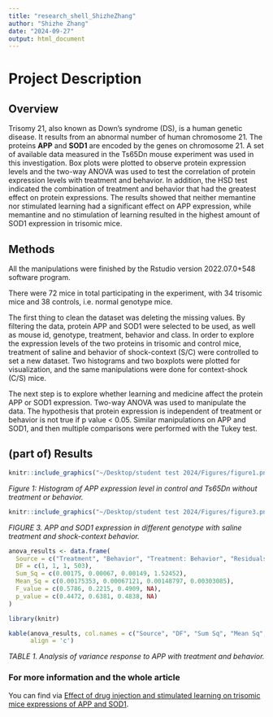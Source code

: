 ```yaml
---
title: "research_shell_ShizheZhang"
author: "Shizhe Zhang"
date: "2024-09-27"
output: html_document
---
```


# Project Description

## Overview

Trisomy 21, also known as Down's syndrome (DS), is a human genetic disease. It results from an
abnormal number of human chromosome 21. The proteins **APP** and **SOD1** are encoded by the genes on chromosome 21. A set of available data measured in the Ts65Dn mouse experiment was used in this investigation. Box plots were plotted to observe protein expression levels and the two-way ANOVA was used to test the correlation of protein expression levels with treatment and behavior. In addition, the HSD test indicated the combination of treatment and behavior that had the greatest effect on protein expressions. The results showed that neither memantine nor stimulated learning had a significant effect on APP expression, while memantine and no stimulation of learning resulted in the highest amount of SOD1 expression in trisomic mice.

## Methods

All the manipulations were finished by the Rstudio version 2022.07.0+548 software program.

There were 72 mice in total participating in the experiment, with 34 trisomic mice and
38 controls, i.e. normal genotype mice.

The first thing to clean the dataset was deleting the missing values. By filtering the data, protein APP and SOD1 were selected to be used, as well as mouse id, genotype, treatment, behavior and class. In
order to explore the expression levels of the two proteins in trisomic and control mice, treatment of saline and behavior of shock-context (S/C) were controlled to set a new dataset. Two histograms and two
boxplots were plotted for visualization, and the same manipulations were done for context-shock (C/S)
mice.

The next step is to explore whether learning and medicine affect the protein APP or SOD1 expression.
Two-way ANOVA was used to manipulate the data. The hypothesis that protein expression is independent
of treatment or behavior is not true if p value < 0.05. Similar manipulations on APP and SOD1, and then
multiple comparisons were performed with the Tukey test.

## (part of) Results


```r
knitr::include_graphics("~/Desktop/student test 2024/Figures/figure1.png")
```

*Figure 1: Histogram of APP expression level in control and Ts65Dn without treatment or behavior.*

```r
knitr::include_graphics("~/Desktop/student test 2024/Figures/figure3.png")
```

*FIGURE 3. APP and SOD1 expression in different genotype with saline treatment and shock-context behavior.*

```r
anova_results <- data.frame(
  Source = c("Treatment", "Behavior", "Treatment: Behavior", "Residuals"),
  DF = c(1, 1, 1, 503),
  Sum_Sq = c(0.00175, 0.00067, 0.00149, 1.52452),
  Mean_Sq = c(0.00175353, 0.00067121, 0.00148797, 0.00303085),
  F_value = c(0.5786, 0.2215, 0.4909, NA),
  p_value = c(0.4472, 0.6381, 0.4838, NA)
)
```

```r
library(knitr)

kable(anova_results, col.names = c("Source", "DF", "Sum Sq", "Mean Sq", "F value", "Pr(>F)"),
      align = 'c')
```

*TABLE 1. Analysis of variance response to APP with treatment and behavior.*

### For more information and the whole article
You can find via [Effect of drug injection and stimulated learning on trisomic mice expressions of APP and SOD1](https://www.spiedigitallibrary.org/conference-proceedings-of-spie/12611/126115G/Effect-of-drug-injection-and-stimulated-learning-on-trisomic-mice/10.1117/12.2669963.full).
